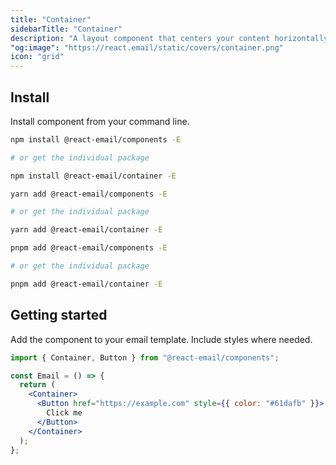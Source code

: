```yaml
---
title: "Container"
sidebarTitle: "Container"
description: "A layout component that centers your content horizontally on a breaking point."
"og:image": "https://react.email/static/covers/container.png"
icon: "grid"
---
```



## Install

Install component from your command line.

<CodeGroup>

```sh npm
npm install @react-email/components -E

# or get the individual package

npm install @react-email/container -E
```

```sh yarn
yarn add @react-email/components -E

# or get the individual package

yarn add @react-email/container -E
```

```sh pnpm
pnpm add @react-email/components -E

# or get the individual package

pnpm add @react-email/container -E
```

</CodeGroup>

## Getting started

Add the component to your email template. Include styles where needed.

```jsx
import { Container, Button } from "@react-email/components";

const Email = () => {
  return (
    <Container>
      <Button href="https://example.com" style={{ color: "#61dafb" }}>
        Click me
      </Button>
    </Container>
  );
};
```

<Support/>
